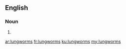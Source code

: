 ==English==

===Noun===
{{head|en}}

# {{plural of|lungworm}}

[[ar:lungworms]]
[[fr:lungworms]]
[[ku:lungworms]]
[[my:lungworms]]